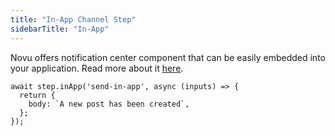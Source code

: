 ```yaml
---
title: "In-App Channel Step"
sidebarTitle: "In-App"
---
```


Novu offers notification center component that can be easily embedded into your application. Read more about it [here](/notification-center/introduction).

```tsx
await step.inApp('send-in-app', async (inputs) => {
  return {
    body: `A new post has been created`,
  };
});
```
